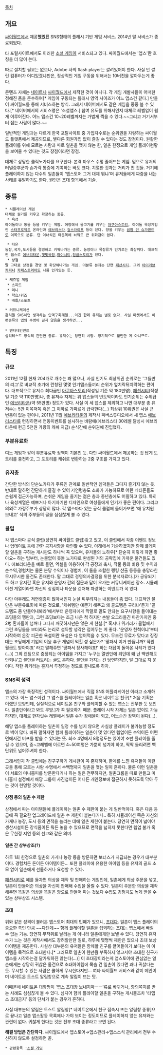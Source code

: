 [[목차]]

== 개요 ==
[[싸이월드]]에서 제공'''했었던''' SNS형태의 플래시 기반 게임 서비스. 2014년 말 서비스가 종료되었다.

타 포털사이트에서도 이러한 [[소셜 게임]]이 서비스되고 있다. 싸이월드에서는 '앱스'란 호칭을 더 많이 쓴다.

따로 설치할 필요는 없으나, Adobe 사의 flash player는 깔려있어야 한다. 사실 안 깔린 컴퓨터가 어디있겠냐만은, 정상적인 게임 구동을 위해서는 10버전을 깔아두는게 좋다.

콘텐츠 자체는 [[네이트]]나 [[싸이월드]]에서 제작한 것이 아니다. 각 게임 개발사들이 어떠한 정해진 폼을 준수하여[* 게임이 구동되는 플래시 영역 사이즈가 어느 앱스건 같다.] 만들어 싸이월드를 통해 서비스하는 방식. 그래서 네이버에서도 같은 게임을 종종 볼 수 있다.[* 네이버에서의 서비스명은 '소셜앱스.] 참여 유도를 위해서인지 대체로 레벨업이 쉽게 이루어진다. 어느 앱스건 10~20레벨까지는 가볍게 찍을 수 있다.~~그리고 거기서부터 접는 사람이 많다.~~

일반적인 게임과는 다르게 한국 포탈사이트 중 가입자수로는 순위권을 자랑하는 싸이월드 플랫폼에서 제공되므로, 별다른 회원가입 없이 즐길 수 있다는 것도 장점이다. 원활한 플레이를 위해 모르는 사람과 따로 일촌을 맺지 않는 한, 일촌 한정으로 게임 플레이현황을 보여줄 수 있다는 것도 장점이라면 장점.

대체로 상당한 클릭노가다를 요구한다. 본격 마우스 수명 줄어드는 게임. 덤으로 유저의 터널증후군과 손가락 통증에 기여하는 바도 크다. 치열한 것과는 거리가 먼 것들. 거기에 플레이하지 않는 다수의 일촌들이 '앱스토어 그거 대체 뭐냐'며 유저들에게 짜증을 내는 사태를 유발하기도 한다. 원인은 초대 항목에서 기술.

== 종류 ==
 * 시뮬레이션 게임
 대체로 뭔가를 키우고 확장하는 종류.
  * 육성
 아이돌이나 동물 등을 키우는 게임. 어항에서 물고기를 키우는 [[아쿠아스토리]], 아이돌 육성게임인 [[스타프로젝트]] 온라인과 [[에브리스타]],[[걸스라이프]] 등이 있다. 양을 키우는 [[쉽팜 인 슈가랜드]]도 이쪽으로 분류. 단 이녀석은 타운쪽에 놔둬도 큰 위화감이 없다.

  * 타운
 농장,국가,도시등을 경영하고 키워나가는 종류. 농장이나 목장류가 인기로는 최상위다. 대표적인 앱스로 [[에브리타운]],[[햇빛목장]],[[마이시티]],[[정글스토리]]가 있다.
  * 상점
 말 그대로 상점을 경영 및 확장해나가는 게임. 이분류 본좌는 단연 [[패션시티]]. 그외 [[아이러브커피]]나 [[카페스토리아]]도 나름 인기있는 듯.

 * 캐쥬얼 게임
  * 스피드
  * 미니
  * 학습/퀴즈
  * 배틀/스포츠

 * 커뮤니케이션
 흔히들 SNS하면 생각하는 인맥구축계열...이긴 한데 유저는 별로 없다. 사실 마켓에서도 이런종류의 앱의 수명이 길지 않음을 생각하면...
 
 * 엔터테인먼트
 심리테스트 방식의 간단한 종류. 유저수는 당연히 시망. 장기적으로 할만한 게 아니므로.
== 특징 == 
=== 규모 ===
2011년 12월 현재 204개로 개수는 꽤 많으나, 사실 인기도 최상위권 순위로는 '그들만의 리그'로 비교적 초기에 런칭된 몇몇 인기앱스들끼리 순위가 엎치락뒤치락하는 편이다. 대표적으로 유저수 최다급인  [[아쿠아스토리]](작성일 기준 약 180만명), [[패션시티]](작성일 기준 약 110만명)나, 총 유저수 자체는 위 앱스들의 반토막이라도 인기순위는 수위급인 [[에브리타운]](약 55만명) 정도가 있다. 사실 이 세 앱스를 제외하고 나면 대부분 총 유저수는 5만 이쪽저쪽 혹은 그 이하로 가파르게 급락한다(...) 최상위 10위권은 사실 큰 변동이 없는 편이나, 2011년 11월 [[에브리타운]]의 제작사 피버스튜디오에서 새 앱스 [[에브리스타]]를 런칭하면서 연동이벤트를 실시하는 바람에(에브리스타 30레벨 달성시 에브리타운에 현금 5천원 가량의 캐쉬 지급) 순식간에 순위권에 진입했다. 

=== 부분유료화 ===
여느 게임과 같이 부분유료화 정책이 기본인 듯. 다만 싸이월드에서 제공하는 것 답게 도토리를 충전하고, 그 도토리를 캐쉬로 변환하는 2중 구조를 가지고 있다. 

=== 유저층 ===
간단한 방식의 단순노가다가 주류인 관계로 일반적인 겜덕들은 그다지 즐기지 않는 듯. 반대로 말하면 간단하게 즐길 수 있어 저연령층도 소화가 가능하므로 어린 네티즌들도 손쉽게 접근가능하며, 손쉬운 게임을 즐기는 젊은 층과 중년층에도 어필하고 있다. 특히나 육성계열은 예쁘거나 아기자기한 디자인으로 여성들에게 인기가 좋은 편이다. 그리고 의외로 가정주부가 상당히 많다. 각 앱스마다 있는 공식 클럽에 들어가보면 '애 유치원 보내고' 식의 주부들의 글을 심심찮게 볼 수 있다. 

=== 클럽 ===
각 앱스마다 공식 클럽(당연히 싸이월드 클럽)갖고 있고, 이 클럽에서 각종 이벤트 정보나 업데이트 등에 관한 공지사항을 확인할 수 있다. 아래에서 기술하겠지만 함께 플레이할 일촌을 구하는 게시판도 하나씩 꼭 있으며, 유저들의 노하우[* 단순히 이렇게 하면 좋아요~ 하는 팁부터, 눈물없이 못볼 노가다로 완성된 거의 공략집에 가까운 물건들도 있다. 에브리타운을 예로 들면, 엑셀을 이용하여 각 공장과 축사, 작물 등의 비용 및 수익과 순수익,경험치는 물론 분당 수익이나 경험치, 이 둘을 조합한 랭킹 산출 등등을 총망라한 무시무시한 물건도 존재한다. 말 그대로 경영의사결정을 위한 분석자료다.]가 공유되기도 하고 유저간 혹은 유저와 운영자 간의 질문과 답이 오가는 커뮤니케이션 장소. 시뮬레이션 계열이라면 자신의 상점이나 타운을 캡쳐해 자랑하는 이벤트가 꼭 있다.

다만 아무래도 저연령층이 많아서인지 눈살 찌푸려지는 내용들이 좀 있다. 대표적인 불만은 부분유료화에 따른 것으로, '캐쉬템만 예쁜거 해주고 왜 골드템은 구리냐'든가 '골드템도 좀 만들어내봐라'에서부터 운영자에게 막말로 말도 안되는 요구사항을 들이대는 초딩들의 깽판과, 그런 초딩보다는 조금 나은 척 하지만 손발 오그라들긴 마찬가지인 중2병 환자들이 넘쳐나 그다지 깨끗하지만은 않은 게 현실.[* 혹시나 위키러가 클럽에서 그런 초딩들을 보더라도 논리로 설득할 생각은 접어두는 게 좋다. '운영자 친척이냐'부터 시작하여 온갖 피곤한 욕설이란 욕설은 다 얻어먹을 수 있다. 무조건 무료가 맞다고 징징대는 초딩에게 기업의 이윤 추구 개념이 먹힐 성 싶은가? '땅파서 이거 만듭니까? 직원 월급도 받아야죠' 라고 말해주면 '땅파서 장사해야죠!' 하는 대답이 돌아온 사례가 있다(...)] 그외 랜덤으로 증정되는 아이템을 가지고 '누구는 열번만에 되던데 왜 난 백번해도 안되냐'고 불만을 터트리는 글도 흔하다. 불만을 가지는 건 당연하지만, 말 그대로 지 운이다. 착한 위키러는 혼자서 투정하는 정도로 끝내도록 하자.

=== SNS적 성격 ===
앱스의 가장 특징적인 성격이다. 싸이월드에서 직접 SNS 어플리케이션 이라고 소개하고 있다. 어느 앱스이건 그 앱스를 플레이하는 일촌 혹은 네이트온 친구[* 처음 기획은 이랬던 모양인데, 실질적으로 네이트온 친구와 플레이할 수 있는 앱스는 전무한 듯 보인다. 일촌만이라고 봐도 무방.]가 꼭 필요하기 때문. 플레이 시작 자체는 일촌 없이도 가능하지만, 대체로 한자릿수 레벨에서 일촌 수가 장애물이 되고, 어느순간 장벽이 된다(...). 

해당 앱스를 플레이하는 일촌이 일정 수를 넘지 않으면 사실상 플레이가 불가능할 정도로 벽이 많다. 바꿔 말하자면 함께 플레이하는 일촌이 몇 있다면 렙업이든 수익이든 어떤 면에서건 버프를 받을 수 있다는 뜻. 최소 4명에서 8명정도는 있어야 초반 플레이를 즐길 수 있으며, 중~고레벨에 이르면 4~50여명은 가뿐히 넘겨야 하고, 팍팍 돌리려면 백단위도 넘어주셔야 한다. 

그래서인지 각 클럽에는 친구구하기 게시판이 꼭 존재하며, 한계를 느낀 유저들이 이런 곳을 통해 모르는 사람 수명에서 수백명까지 일촌을 맺는 일이 흔하다. 물론 이런 일촌들이 서로의 미니홈피를 방문한다거나 하는 일은 전무하지만, 일촌그룹을 따로 만들고 미니홈피 설정에서 해당 그룹이 사진첩이든 어디든 개인정보에 접근하지 못하도록 막아 두는 것이 현명할 것이다.

==== 상점 등의 일촌 수 제한 ====
상점에서 파는 아이템들에 플레이하는 일촌 수 제한이 붙는 게 일반적이다. 혹은 다음 등급에 꼭 필요한 업그레이드에 일촌 수 제한이 붙는다거나.. 특히 시뮬레이션 쪽은 자신의 가게나 농장, 도시 등의 면적을 늘리는 데에 일촌 제한이 붙는다. 당연히 면적이 넓어야 생산시설이든 장식품이든 뭐든 놓을 수 있으므로 면적을 넓히지 못한다면 렙업 불가 혹은 무한정 지연 등의 선고와 같은 의미.

==== 일촌 간 상부상조(?) ====
하루 1회 한정으로 일촌의 가게나 농장 등을 방문하면 보너스가 지급되는 경우가 대부분이다. 경험치든 돈이든 아이템이든... 또한 플레이에 유용한 아이템 등을 유저의 골드 소모 없이 일촌에게 선물하거나 요청할 수 있다. 

[[패션시티]]로 예를 들자면 의상을 제작 및 판매하는 게임인데, 일촌에게 의상 주문을 넣고, 일촌이 만들어준 의상을 자신이 판매해 수입을 올릴 수 있다. 일촌이 주문한 의상을 제작해주면 똑같은 의상을 똑같은 양으로 만들어 파는 것보다 수입도 경험치도 높게 받을 수 있는 상부상조 시스템.

==== 초대 ====
위와 같은 성격이 불러온 앱스토어 최대의 민폐가 있으니, [[초대]]다. 일촌이 앱스 플레이의 중요한 축인 만큼 ~~다단계~~ 함께 플레이할 일촌을 섭외하는 [[초대]]는 앱스에서 빠질 수 없는 기능. 당연히 무작위로 날리는 게 아니라 일촌에게만 보낼 수 있다. 당연히 유저수가 느는 것은 제작사에서도 장려할만한 일로, 하루에 몇명씩 제한은 있으나 초대 보상 아이템을 제공한다. 사실상 대부분의 유저들은 함께할 친구를 끌어들이기 보다는 이 아이템을 목적으로 초대한다.[* 그러므로 일촌이 웬만큼 부족하지 않고서야 초대한 친구가 앱스를 시작하는걸 달가워하진 않는다(...)] 이 초대장이라는게 앱스토어에 관심없는 일촌에게는 상당히 귀찮은 물건으로 초대아이템에 목숨 건 일촌이 있다면 꽤나 귀찮다는 듯. 무시할 수 있는 사람은 쿨하게 무시한다지만... 여타 싸이월드 서비스와 같이 메인이며 네이트온 토스트 알림창으로 계속 알림이 뜨는 탓. 

이때문에 네이트온 대화명이 '앱스 초대장 보내지마ㅡㅡ'류로 바뀌거나, 항의쪽지를 받는 사례도 심심찮게 볼 수 있다. 심지어 함께 플레이할 일촌을 구하는 게시물조차 '타앱스 초대금지' 등의 단서가 붙는 경우가 흔하다.

사실 대부분의 알림은 토스트 알림창[* 네이트온에서 친구 접속시 뜨는 알림창 종류]으로 끝나고 일촌 앱스활동 목록에나 가야 보이는 정도이므로 플레이하지 않는 유저와는 관련이 없다. 귀찮게 한다는 것은 전부 초대 종류라고 보면 된다. 

'''해결 방법은 간단하다.''' 싸이월드에서  앱스토어→앱스관리→앱스소식 관리에서 전부 수신하지 않도록 설정하면 끝.


 * 관련항목 :[[소셜 게임]]
